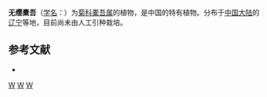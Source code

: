 {{Speciesbox 
| taxon = Ligularia biceps
| authority = Kitam.
}}

'''无缨橐吾'''（[[学名|学名]]：{{lang|la|''Ligularia biceps''}}）为[[菊科|菊科]][[橐吾属|橐吾属]]的植物，是中国的特有植物。分布于[[中国大陆|中国大陆]]的[[辽宁|辽宁]]等地，目前尚未由人工引种栽培。

== 参考文献 ==
<div class="references-small">
* {{cite web| url =http://www.bioinfo.cn/db05/KmzwSpecies.php?action=view&id=4422| title =无缨橐吾| work =《中国高等植物数据库全库》| publisher =中国科学院微生物研究所| author =昆明植物研究所| accessdate =2009-02-25| deadurl =yes| archiveurl =https://web.archive.org/web/20160305100954/http://www.bioinfo.cn/db05/KmzwSpecies.php?action=view&id=4422| archivedate =2016-03-05}}
</div>
{{Taxonbar|from=Q11085811}}

[[Category:橐吾属|W]]
[[Category:中國特有植物|W]]
[[Category:辽宁植物|W]]